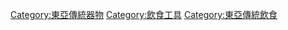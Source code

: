 [[Category:東亞傳統器物|Category:東亞傳統器物]]
[[Category:飲食工具|Category:飲食工具]]
[[Category:東亞傳統飲食|Category:東亞傳統飲食]]